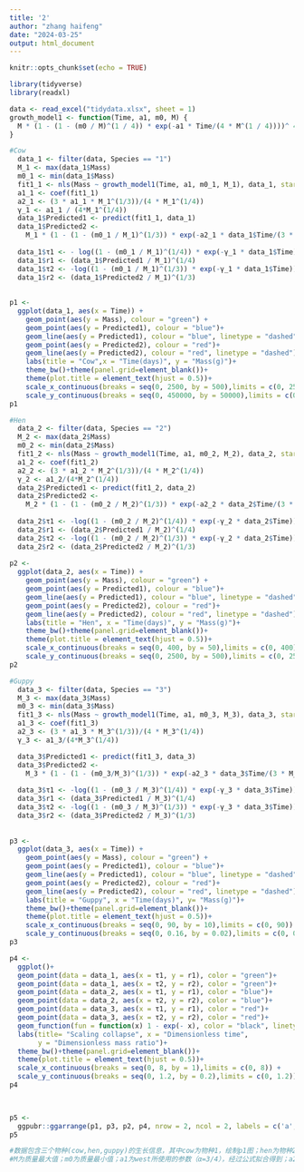 ```yaml
---
title: '2'
author: "zhang haifeng"
date: "2024-03-25"
output: html_document
---
```


```r
knitr::opts_chunk$set(echo = TRUE)
```

```r
library(tidyverse)
library(readxl)

data <- read_excel("tidydata.xlsx", sheet = 1)
growth_model1 <- function(Time, a1, m0, M) {
  M * (1 - (1 - (m0 / M)^(1 / 4)) * exp(-a1 * Time/(4 * M^(1 / 4))))^ 4
}

```

```r
#Cow
  data_1 <- filter(data, Species == "1")
  M_1 <- max(data_1$Mass)
  m0_1 <- min(data_1$Mass)
  fit1_1 <- nls(Mass ~ growth_model1(Time, a1, m0_1, M_1), data_1, start = list(a1 = 0.1))
  a1_1 <- coef(fit1_1)
  a2_1 <- (3 * a1_1 * M_1^(1/3))/(4 * M_1^(1/4))
  γ_1 <- a1_1 / (4*M_1^(1/4))
  data_1$Predicted1 <- predict(fit1_1, data_1)
  data_1$Predicted2 <- 
    M_1 * (1 - (1 - (m0_1 / M_1)^(1/3)) * exp(-a2_1 * data_1$Time/(3 * M_1^(1/3))))^3
  
  data_1$τ1 <- - log((1 - (m0_1 / M_1)^(1/4)) * exp(-γ_1 * data_1$Time))
  data_1$r1 <- (data_1$Predicted1 / M_1)^(1/4)
  data_1$τ2 <- -log((1 - (m0_1 / M_1)^(1/3)) * exp(-γ_1 * data_1$Time))
  data_1$r2 <- (data_1$Predicted2 / M_1)^(1/3)
  
  
p1 <- 
  ggplot(data_1, aes(x = Time)) +
    geom_point(aes(y = Mass), colour = "green") +
    geom_point(aes(y = Predicted1), colour = "blue")+
    geom_line(aes(y = Predicted1), colour = "blue", linetype = "dashed") +
    geom_point(aes(y = Predicted2), colour = "red")+
    geom_line(aes(y = Predicted2), colour = "red", linetype = "dashed")+
    labs(title = "Cow",x = "Time(days)", y = "Mass(g)")+
    theme_bw()+theme(panel.grid=element_blank())+
    theme(plot.title = element_text(hjust = 0.5))+
    scale_x_continuous(breaks = seq(0, 2500, by = 500),limits = c(0, 2500)) +
    scale_y_continuous(breaks = seq(0, 450000, by = 50000),limits = c(0, 450000))
p1
```

```r
#Hen
  data_2 <- filter(data, Species == "2")
  M_2 <- max(data_2$Mass)
  m0_2 <- min(data_2$Mass)
  fit1_2 <- nls(Mass ~ growth_model1(Time, a1, m0_2, M_2), data_2, start = list(a1 = 0.1))
  a1_2 <- coef(fit1_2)
  a2_2 <- (3 * a1_2 * M_2^(1/3))/(4 * M_2^(1/4))
  γ_2 <- a1_2/(4*M_2^(1/4))
  data_2$Predicted1 <- predict(fit1_2, data_2)
  data_2$Predicted2 <- 
    M_2 * (1 - (1 - (m0_2 / M_2)^(1/3)) * exp(-a2_2 * data_2$Time/(3 * M_2^(1/3))))^3
  
  data_2$τ1 <- -log((1 - (m0_2 / M_2)^(1/4)) * exp(-γ_2 * data_2$Time))
  data_2$r1 <- (data_2$Predicted1 / M_2)^(1/4)
  data_2$τ2 <- -log((1 - (m0_2 / M_2)^(1/3)) * exp(-γ_2 * data_2$Time))
  data_2$r2 <- (data_2$Predicted2 / M_2)^(1/3)
  
p2 <- 
  ggplot(data_2, aes(x = Time)) +
    geom_point(aes(y = Mass), colour = "green") +
    geom_point(aes(y = Predicted1), colour = "blue")+
    geom_line(aes(y = Predicted1), colour = "blue", linetype = "dashed") +
    geom_point(aes(y = Predicted2), colour = "red")+
    geom_line(aes(y = Predicted2), colour = "red", linetype = "dashed")+
    labs(title = "Hen", x = "Time(days)", y = "Mass(g)")+
    theme_bw()+theme(panel.grid=element_blank())+
    theme(plot.title = element_text(hjust = 0.5))+
    scale_x_continuous(breaks = seq(0, 400, by = 50),limits = c(0, 400)) +
    scale_y_continuous(breaks = seq(0, 2500, by = 500),limits = c(0, 2500))
p2
```

```r
#Guppy
  data_3 <- filter(data, Species == "3")
  M_3 <- max(data_3$Mass)
  m0_3 <- min(data_3$Mass)
  fit1_3 <- nls(Mass ~ growth_model1(Time, a1, m0_3, M_3), data_3, start = list(a1 = 0.1))
  a1_3 <- coef(fit1_3)
  a2_3 <- (3 * a1_3 * M_3^(1/3))/(4 * M_3^(1/4))
  γ_3 <- a1_3/(4*M_3^(1/4))

  data_3$Predicted1 <- predict(fit1_3, data_3)
  data_3$Predicted2 <- 
    M_3 * (1 - (1 - (m0_3/M_3)^(1/3)) * exp(-a2_3 * data_3$Time/(3 * M_3^(1/3))))^3
  
  data_3$τ1 <- -log((1 - (m0_3 / M_3)^(1/4)) * exp(-γ_3 * data_3$Time))
  data_3$r1 <- (data_3$Predicted1 / M_3)^(1/4)
  data_3$τ2 <- -log((1 - (m0_3 / M_3)^(1/3)) * exp(-γ_3 * data_3$Time))
  data_3$r2 <- (data_3$Predicted2 / M_3)^(1/3)  
  
  
p3 <- 
  ggplot(data_3, aes(x = Time)) +
    geom_point(aes(y = Mass), colour = "green") +
    geom_point(aes(y = Predicted1), colour = "blue")+
    geom_line(aes(y = Predicted1), colour = "blue", linetype = "dashed") +
    geom_point(aes(y = Predicted2), colour = "red")+
    geom_line(aes(y = Predicted2), colour = "red", linetype = "dashed")+
    labs(title = "Guppy", x = "Time(days)", y= "Mass(g)")+
    theme_bw()+theme(panel.grid=element_blank())+
    theme(plot.title = element_text(hjust = 0.5))+
    scale_x_continuous(breaks = seq(0, 90, by = 10),limits = c(0, 90)) +
    scale_y_continuous(breaks = seq(0, 0.16, by = 0.02),limits = c(0, 0.16))
p3
```

```r
p4 <-  
  ggplot()+
  geom_point(data = data_1, aes(x = τ1, y = r1), color = "green")+
  geom_point(data = data_1, aes(x = τ2, y = r2), color = "green")+
  geom_point(data = data_2, aes(x = τ1, y = r1), color = "blue")+
  geom_point(data = data_2, aes(x = τ2, y = r2), color = "blue")+
  geom_point(data = data_3, aes(x = τ1, y = r1), color = "red")+
  geom_point(data = data_3, aes(x = τ2, y = r2), color = "red")+
  geom_function(fun = function(x) 1 - exp(- x), color = "black", linetype = "dashed")+
  labs(title= "Scaling collapse", x = "Dimensionless time", 
       y = "Dimensionless mass ratio")+
  theme_bw()+theme(panel.grid=element_blank())+
  theme(plot.title = element_text(hjust = 0.5))+
  scale_x_continuous(breaks = seq(0, 8, by = 1),limits = c(0, 8)) +
  scale_y_continuous(breaks = seq(0, 1.2, by = 0.2),limits = c(0, 1.2))
p4

  
```

```r
p5 <- 
  ggpubr::ggarrange(p1, p3, p2, p4, nrow = 2, ncol = 2, labels = c('a', 'b', 'c', 'd'))
p5

#数据包含三个物种(cow,hen,guppy)的生长信息，其中cow为物种1，绘制p1图；hen为物种2，绘制p2图；guppy为物种3，绘制p3图。
#M为质量最大值；m0为质量最小值；a1为west所使用的参数（α=3/4），经过公式拟合得到；a2为文献公式（1)中的参数（α=2/3），根据文献公式使用a1换算而得；r为无量纲质量比、τ为无量纲时间，根据公式（2）计算而得。


```

